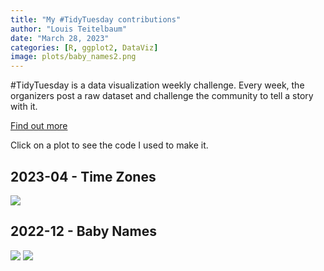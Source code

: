 ```yaml
---
title: "My #TidyTuesday contributions"
author: "Louis Teitelbaum"
date: "March 28, 2023"
categories: [R, ggplot2, DataViz]
image: plots/baby_names2.png
---
```


\#TidyTuesday is a data visualization weekly challenge. Every week, the organizers post a raw dataset and challenge the community to tell a story with it. 

[Find out
more](https://github.com/rfordatascience/tidytuesday/blob/master/README.md)

Click on a plot to see the code I used to make it.

## 2023-04 - Time Zones

[![](plots/daylight_savings.png)](https://github.com/rimonim/tidy_tuesday/blob/main/timezones.R)

## 2022-12 - Baby Names
[![](plots/baby_names2.png)](https://github.com/rimonim/tidy_tuesday/blob/main/baby_names.R)
[![](plots/baby_names.png)](https://github.com/rimonim/tidy_tuesday/blob/main/baby_names.R)
